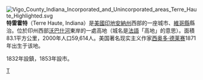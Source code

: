[[File:Vigo_County_Indiana_Incorporated_and_Unincorporated_areas_Terre_Haute_Highlighted.svg|right]]
'''特雷霍特'''（Terre Haute, Indiana）是[[美國|美國]][[印地安納州|印地安納州]]西部的一座城市、[[維哥縣_(印地安納州)|維哥縣]]縣治。位於印州西部[[沃巴什河|沃巴什河]]東岸的一處高地（城名是[[法語|法語]]「高地」的意思）。面積83.1平方公里，2000年人口59,614人。美国著名现实主义作家[[西奥多·德莱赛|西奥多·德莱赛]]1871年出生于该地。

1832年設鎮，1853年設市。
{{Indiana}}
{{印地安納州縣城}}
{{維哥縣 (印地安納州)}}
{{Authority control}}
{{Indiana-stub}}
[[Category:印第安納州城市|T]]